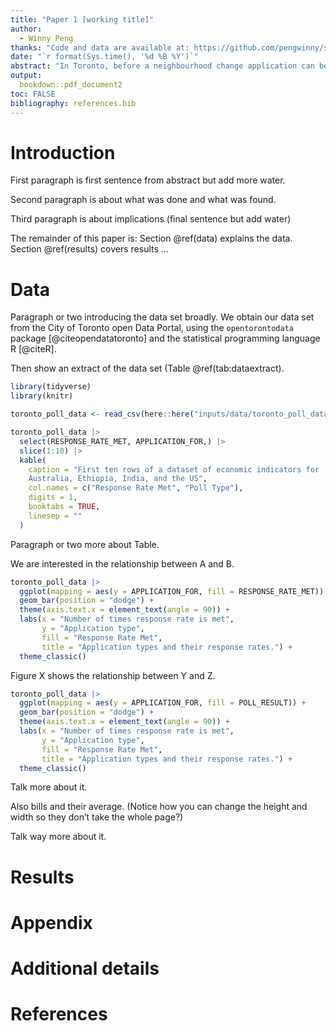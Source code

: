 ```yaml
---
title: "Paper 1 [working title]"
author: 
  - Winny Peng
thanks: "Code and data are available at: https://github.com/pengwinny/starter_folder."
date: "`r format(Sys.time(), '%d %B %Y')`"
abstract: "In Toronto, before a neighbourhood change application can be processed for consideration, the city must first consult the opinions of property owners, residents and businesses from the affected area via polls. Regardless of whether changes are good or bad, it is important to know which types of neighbourhood modifications resident stakeholders are most resistant to. In this particular analysis, we gathered polling data from the City of Toronto Open Portal to examine which types of neighbourhood change receive lower response rates. Interestingly enough, it appears that Torontonians are very passionate about parking but less eager about traffic changes."
output:
  bookdown::pdf_document2
toc: FALSE
bibliography: references.bib
---
```


# Introduction

First paragraph is first sentence from abstract but add more water.

Second paragraph is about what was done and what was found.

Third paragraph is about implications (final sentence but add water)

The remainder of this paper is: Section \@ref(data) explains the data. Section \@ref(results) covers results ...


# Data

Paragraph or two introducing the data set broadly. We obtain our data set from the City of Toronto open Data Portal, using the `opentorontodata` package [@citeopendatatoronto] and the statistical programming language R [@citeR].

Then show an extract of the data set (Table \@ref(tab:dataextract).

```r
library(tidyverse)
library(knitr)

toronto_poll_data <- read_csv(here::here("inputs/data/toronto_poll_data.csv"))

toronto_poll_data |> 
  select(RESPONSE_RATE_MET, APPLICATION_FOR,) |> 
  slice(1:10) |> 
  kable(
    caption = "First ten rows of a dataset of economic indicators for 
    Australia, Ethiopia, India, and the US",
    col.names = c("Response Rate Met", "Poll Type"),
    digits = 1,
    booktabs = TRUE,
    linesep = ""
  )
```

Paragraph or two more about Table.

We are interested in the relationship between A and B.

```r
toronto_poll_data |> 
  ggplot(mapping = aes(y = APPLICATION_FOR, fill = RESPONSE_RATE_MET)) +
  geom_bar(position = "dodge") +
  theme(axis.text.x = element_text(angle = 90)) +
  labs(x = "Number of times response rate is met",
       y = "Application type",
       fill = "Response Rate Met",
       title = "Application types and their response rates.") +
  theme_classic()
```

Figure X shows the relationship between Y and Z.

```r
toronto_poll_data |> 
  ggplot(mapping = aes(y = APPLICATION_FOR, fill = POLL_RESULT)) +
  geom_bar(position = "dodge") +
  theme(axis.text.x = element_text(angle = 90)) +
  labs(x = "Number of times response rate is met",
       y = "Application type",
       fill = "Response Rate Met",
       title = "Application types and their response rates.") +
  theme_classic()
```

Talk more about it.

Also bills and their average. (Notice how you can change the height and width so they don't take the whole page?)

Talk way more about it. 

# Results

\appendix

# Appendix {-}


# Additional details


\newpage


# References


